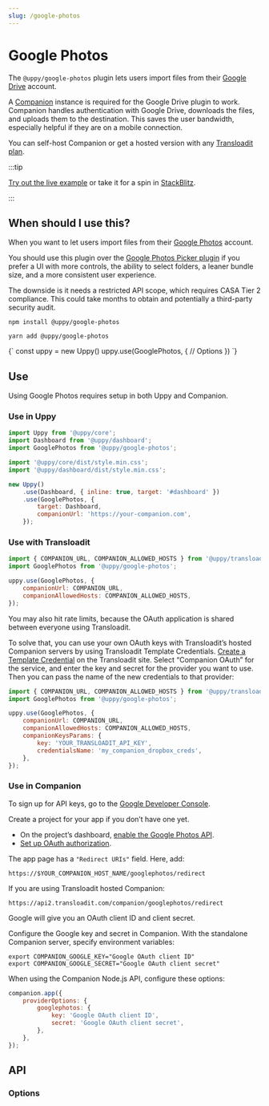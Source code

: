 ```yaml
---
slug: /google-photos
---
```




# Google Photos

The `@uppy/google-photos` plugin lets users import files from their
[Google Drive](https://photos.google.com) account.

A [Companion](/docs/companion) instance is required for the Google Drive plugin
to work. Companion handles authentication with Google Drive, downloads the
files, and uploads them to the destination. This saves the user bandwidth,
especially helpful if they are on a mobile connection.

You can self-host Companion or get a hosted version with any
[Transloadit plan](https://transloadit.com/pricing/).

:::tip

[Try out the live example](/examples) or take it for a spin in
[StackBlitz](https://stackblitz.com/edit/vitejs-vite-zaqyaf?file=main.js).

:::

## When should I use this?

When you want to let users import files from their
[Google Photos](https://photos.google.com) account.

You should use this plugin over the
[Google Photos Picker plugin](/docs/google-photos-picker) if you prefer a UI
with more controls, the ability to select folders, a leaner bundle size, and a
more consistent user experience.

The downside is it needs a restricted API scope, which requires CASA Tier 2
compliance. This could take months to obtain and potentially a third-party
security audit.

<Tabs>
  <TabItem value="npm" label="NPM" default>

```shell
npm install @uppy/google-photos
```

  </TabItem>

  <TabItem value="yarn" label="Yarn">

```shell
yarn add @uppy/google-photos
```

  </TabItem>

  <TabItem value="cdn" label="CDN">
    <UppyCdnExample>
      {`
        const uppy = new Uppy()
        uppy.use(GooglePhotos, {
          // Options
        })
      `}
    </UppyCdnExample>
  </TabItem>
</Tabs>

## Use

Using Google Photos requires setup in both Uppy and Companion.

### Use in Uppy

```js {10-13} showLineNumbers
import Uppy from '@uppy/core';
import Dashboard from '@uppy/dashboard';
import GooglePhotos from '@uppy/google-photos';

import '@uppy/core/dist/style.min.css';
import '@uppy/dashboard/dist/style.min.css';

new Uppy()
	.use(Dashboard, { inline: true, target: '#dashboard' })
	.use(GooglePhotos, {
		target: Dashboard,
		companionUrl: 'https://your-companion.com',
	});
```

### Use with Transloadit

```js
import { COMPANION_URL, COMPANION_ALLOWED_HOSTS } from '@uppy/transloadit';
import GooglePhotos from '@uppy/google-photos';

uppy.use(GooglePhotos, {
	companionUrl: COMPANION_URL,
	companionAllowedHosts: COMPANION_ALLOWED_HOSTS,
});
```

You may also hit rate limits, because the OAuth application is shared between
everyone using Transloadit.

To solve that, you can use your own OAuth keys with Transloadit’s hosted
Companion servers by using Transloadit Template Credentials. [Create a Template
Credential][template-credentials] on the Transloadit site. Select “Companion
OAuth” for the service, and enter the key and secret for the provider you want
to use. Then you can pass the name of the new credentials to that provider:

```js
import { COMPANION_URL, COMPANION_ALLOWED_HOSTS } from '@uppy/transloadit';
import GooglePhotos from '@uppy/google-photos';

uppy.use(GooglePhotos, {
	companionUrl: COMPANION_URL,
	companionAllowedHosts: COMPANION_ALLOWED_HOSTS,
	companionKeysParams: {
		key: 'YOUR_TRANSLOADIT_API_KEY',
		credentialsName: 'my_companion_dropbox_creds',
	},
});
```

### Use in Companion

To sign up for API keys, go to the
[Google Developer Console](https://console.developers.google.com/).

Create a project for your app if you don’t have one yet.

- On the project’s dashboard,
  [enable the Google Photos API](https://developers.google.com/photos).
- [Set up OAuth authorization](https://developers.google.com/photos/library/guides/authorization).

The app page has a `"Redirect URIs"` field. Here, add:

```
https://$YOUR_COMPANION_HOST_NAME/googlephotos/redirect
```

If you are using Transloadit hosted Companion:

```
https://api2.transloadit.com/companion/googlephotos/redirect
```

Google will give you an OAuth client ID and client secret.

Configure the Google key and secret in Companion. With the standalone Companion
server, specify environment variables:

```shell
export COMPANION_GOOGLE_KEY="Google OAuth client ID"
export COMPANION_GOOGLE_SECRET="Google OAuth client secret"
```

When using the Companion Node.js API, configure these options:

```js
companion.app({
	providerOptions: {
		googlephotos: {
			key: 'Google OAuth client ID',
			secret: 'Google OAuth client secret',
		},
	},
});
```

## API

### Options

<CompanionOptions />

[template-credentials]:
	https://transloadit.com/docs/#how-to-create-template-credentials
